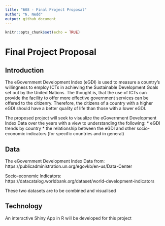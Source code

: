 ```yaml
---
title: "608 - Final Project Proposal"
author: "N. Nedd"
output: github_document
---
```


```r
knitr::opts_chunk$set(echo = TRUE)
```

# Final Project Proposal

## Introduction

The eGovernment Development Index (eGDI) is used to measure a country's willingness to employ ICTs in achieving the Sustainable Development Goals set out by the United Nations.  The thought is, that the use of ICTs can provide the facility to offer more effective government services can be offered to the citizenry.  Therefore, the citizens of a country with a higher eGDI should have a better quality of life than those with a lower eGDI.

The proposed project will seek to visualize the eGovernment Development Index Data over the years with a view to understanding the following:
* eGDI trends by country
* the relationship between the eGDI and other socio-economic indicators (for specific countries and in general)

## Data

The eGovernment Development Index Data from:
https://publicadministration.un.org/egovkb/en-us/Data-Center

Socio-economic Indicators:
https://datacatalog.worldbank.org/dataset/world-development-indicators

These two datasets are to be combined and visualised

## Technology

An interactive Shiny App in R will be developed for this project



